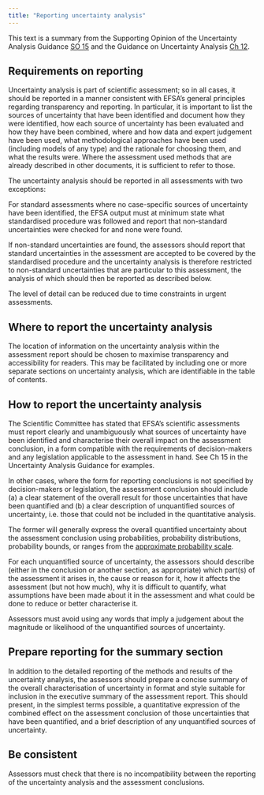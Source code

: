 ```yaml
---
title: "Reporting uncertainty analysis"
---
```


This text is a summary from the Supporting Opinion of the Uncertainty Analysis Guidance [SO 15](https://doi.org/10.2903/j.efsa.2018.5122#efs25122-sec-0107) and the Guidance on Uncertainty Analysis [Ch 12](https://doi.org/10.2903/j.efsa.2018.5123#efs25123-sec-0033).

::: {.callout-tip collapse="true" appearance="minimal"}
## Requirements on reporting

Uncertainty analysis is part of scientific assessment; so in all cases, it should be reported in a manner consistent with EFSA’s general principles regarding transparency and reporting. In particular, it is important to list the sources of uncertainty that have been identified and document how they were identified, how each source of uncertainty has been evaluated and how they have been combined, where and how data and expert judgement have been used, what methodological approaches have been used (including models of any type) and the rationale for choosing them, and what the results were. Where the assessment used methods that are already described in other documents, it is sufficient to refer to those.

The uncertainty analysis should be reported in all assessments with two exceptions: 

For standard assessments where no case-specific sources of uncertainty have been identified, the EFSA output must at minimum state what standardised procedure was followed and report that non-standard uncertainties were checked for and none were found. 

If non-standard uncertainties are found, the assessors should report that standard uncertainties in the assessment are accepted to be covered by the standardised procedure and the uncertainty analysis is therefore restricted to non-standard uncertainties that are particular to this assessment, the analysis of which should then be reported as described below. 

The level of detail can be reduced due to time constraints in urgent assessments. 

:::

::: {.callout-tip collapse="true" appearance="minimal"}
## Where to report the uncertainty analysis

The location of information on the uncertainty analysis within the assessment report should be chosen to maximise transparency and accessibility for readers. This may be facilitated by including one or more separate sections on uncertainty analysis, which are identifiable in the table of contents. 

:::


::: {.callout-tip collapse="true" appearance="minimal"}
## How to report the uncertainty analysis

The Scientific Committee has stated that EFSA’s scientific assessments must report clearly and unambiguously what sources of uncertainty have been identified and characterise their overall impact on the assessment conclusion, in a form compatible with the requirements of decision-makers and any legislation applicable to the assessment in hand. See Ch 15 in the Uncertainty Analysis Guidance for examples. 

In other cases, where the form for reporting conclusions is not specified by decision-makers or legislation, the assessment conclusion should include (a) a clear statement of the overall result for those uncertainties that have been quantified and (b) a clear description of unquantified sources of uncertainty, i.e. those that could not be included in the quantitative analysis. 

The former will generally express the overall quantified uncertainty about the assessment conclusion using probabilities, probability distributions, probability bounds, or ranges from the [approximate probability scale](../uncertainty-communication/expressions-approximate.qmd#tbl-approx-probscale). 

For each unquantified source of uncertainty, the assessors should describe (either in the conclusion or another section, as appropriate) which part(s) of the assessment it arises in, the cause or reason for it, how it affects the assessment (but not how much), why it is difficult to quantify, what assumptions have been made about it in the assessment and what could be done to reduce or better characterise it. 

Assessors must avoid using any words that imply a judgement about the magnitude or likelihood of the unquantified sources of uncertainty. 

:::


::: {.callout-tip collapse="true" appearance="minimal"}
## Prepare reporting for the summary section

 In addition to the detailed reporting of the methods and results of the uncertainty analysis, the assessors should prepare a concise summary of the overall characterisation of uncertainty in format and style suitable for inclusion in the executive summary of the assessment report. This should present, in the simplest terms possible, a quantitative expression of the combined effect on the assessment conclusion of those uncertainties that have been quantified, and a brief description of any unquantified sources of uncertainty. 

:::

::: {.callout-tip collapse="true" appearance="minimal"}
##  Be consistent

Assessors must check that there is no incompatibility between the reporting of the uncertainty analysis and the assessment conclusions. 

:::

